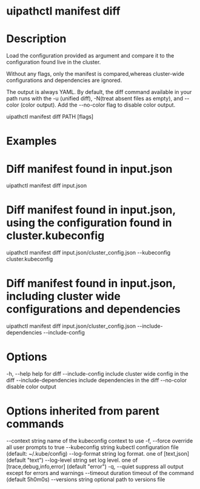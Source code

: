 ﻿# uipathctl manifest diff

# Description

Load the configuration provided as argument and compare it to the configuration found live in the cluster.

Without any flags, only the manifest is compared,whereas cluster-wide configurations and dependencies are ignored.

The output is always YAML. By default, the diff command available in your path runs with the -u (unified diff), -N(treat absent files as empty), and --color (color output). Add the --no-color flag to disable color output.

uipathctl manifest diff PATH [flags]

# Examples

# Diff manifest found in input.json
uipathctl manifest diff input.json
        
# Diff manifest found in input.json, using the configuration found in cluster.kubeconfig
uipathctl manifest diff input.json/cluster_config.json --kubeconfig cluster.kubeconfig

# Diff manifest found in input.json, including cluster wide configurations and dependencies
uipathctl manifest diff input.json/cluster_config.json --include-dependencies --include-config

# Options

-h, --help                   help for diff
      --include-config         include cluster wide config in the diff
      --include-dependencies   include dependencies in the diff
      --no-color               disable color output

# Options inherited from parent commands

--context string      name of the kubeconfig context to use
  -f, --force               override all user prompts to true
      --kubeconfig string   kubectl configuration file (default: ~/.kube/config)
      --log-format string   log format. one of [text,json] (default "text")
      --log-level string    set log level. one of [trace,debug,info,error] (default "error")
  -q, --quiet               suppress all output except for errors and warnings
      --timeout duration    timeout of the command (default 5h0m0s)
      --versions string     optional path to versions file
